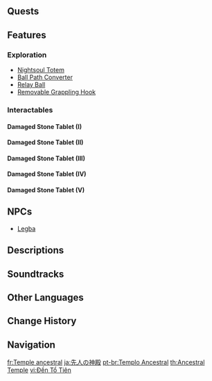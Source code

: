 {{Stub|Map image}}
{{Location Infobox
|image        = <gallery>
Ancestral Temple.png|In-game
Subarea Ancestral Temple Map Location.png|Map
</gallery>
|type         = Subarea
|map_level    = 
|area         = Coatepec Mountain
|region       = Natlan
}}
{{Location Intro|description=<p>{{If Self|Ancestral Temple|It|The Ancestral Temple}} is a sacred site where the people of Natlan once communicated with the [[Night Kingdom]]. In modern times, this temple is no longer in use, as the tribes have established a more stable connection with the Night Kingdom. However, it is still considered "holy ground", and is actively guarded by the [[Scions of the Canopy]]. According to [[Legba]], only "experienced Couriers" who have passed three trials may enter.<ref>{{Ref/Quest|To the Night, What is the Night's}}</ref></p>}}
<!--
==Points of Interest==
{{Locations by Category Table|type=Points of Interest}}
-->
==Quests==
{{Quests by Category List|Ancestral Temple Quests|heo=1}}

==Features==
<!--
===Domains===
{{Domains by Category Gallery}}
-->
===Exploration===
* [[Nightsoul Totem]]
* [[Relay Ball|Ball Path Converter]]
* [[Relay Ball]]
* [[Tutorial/Removable grappling hooks|Removable Grappling Hook]]
<!--
===Enemies===
====Normal Bosses====
* {{Enemy|}}

====Common Enemies====
* {{Enemy|}}

====Elite Enemies====
* {{Enemy|}}

===Local Specialties===
* {{Item|}}
-->
===Interactables===
{{Main|Damaged Stone Tablet}}
====Damaged Stone Tablet (I)====
{{Transclude|Damaged Stone Tablet|Damaged Stone Tablet (I)}}

====Damaged Stone Tablet (II)====
{{Transclude|Damaged Stone Tablet|Damaged Stone Tablet (II)}}

====Damaged Stone Tablet (III)====
{{Transclude|Damaged Stone Tablet|Damaged Stone Tablet (III)}}

====Damaged Stone Tablet (IV)====
{{Transclude|Damaged Stone Tablet|Damaged Stone Tablet (IV)}}

====Damaged Stone Tablet (V)====
{{Transclude|Damaged Stone Tablet|Damaged Stone Tablet (V)}}
<!--
==Puzzles==
-->
==NPCs==
* [[Legba]]

==Descriptions==
{{Description/Viewpoint|Temple of Ancient Forebears}}
{{Description|Long ago, the land did not belong entirely to humans, and the power of primitive elemental forces drained vitality from the soil. Here, Natlan’s ancestors offered sacrifices to their god, praying for a revelation that would alter the course of all things…
|[[Expedition]] description}}

==Soundtracks==
{{Soundtracks by Category Table|type=location}}
<!--
==Lore==

==Gallery==
<gallery>

</gallery>

==Video Guides==
{{EVT
|video   = 
|caption = 
}}
-->
==Other Languages==
{{Other Languages
|en       = Ancestral Temple
|zhs      = 祖遗庙宇
|zhs_rm   = Zǔyí Miàoyǔ
|zht      = 祖遺廟宇
|zht_rm   = Zǔyí Miàoyǔ
|zh_tl    = Ancestral Temple
|ja       = 先人の神殿
|ja_rm    = Senjin no Shinden
|ja_tl    = 
|ko       = 선조의 사당
|ko_tl    = 
|es       = Santuario Atávico
|es_tl    = Atavistic Sanctuary
|fr       = Temple ancestral
|fr_tl    = Ancestral Temple
|ru       = Храм предков
|ru_tl    = Ancestors' Temple
|th       = Ancestral Temple
|vi       = Đền Tổ Tiên
|vi_tl    = 
|de       = Tempel der Vorfahren
|de_tl    = Temple of the Ancestors
|id       = Ancestral Temple
|pt       = Templo Ancestral
|pt_tl    = 
|tr       = Ata Tapınağı
|tr_tl    = 
|it       = Tempio degli Antenati
|it_tl    = Temple of the Ancestors
}}

==Change History==
{{Change History|5.0}}
<!--
==References==
{{Reflist}}
-->
==Navigation==
{{Area Navbox|Natlan}}

[[fr:Temple ancestral]]
[[ja:先人の神殿]]
[[pt-br:Templo Ancestral]]
[[th:Ancestral Temple]]
[[vi:Đền Tổ Tiên]]